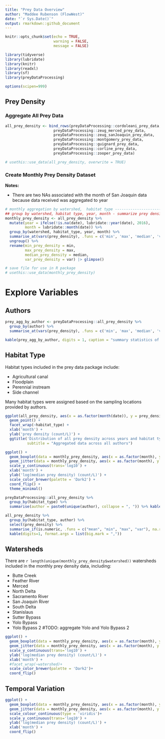 ```yaml
---
title: "Prey Data Overview"
author: "Maddee Rubenson (FlowWest)"
date: "`r Sys.Date()`"
output: rmarkdown::github_document
---
```


```r
knitr::opts_chunk$set(echo = TRUE,
                      warning = FALSE, 
                      message = FALSE)

library(tidyverse)
library(lubridate)
library(knitr)
library(readxl)
library(sf)
library(preyDataProcessing)

options(scipen=999)
```

## Prey Density 

### Aggregate All Prey Data 

```r

all_prey_density <- bind_rows(preyDataProcessing::cordoleani_prey_data,
                      preyDataProcessing::zeug_merced_prey_data, 
                      preyDataProcessing::zeug_sanJoaquin_prey_data, 
                      preyDataProcessing::montgomery_prey_data, 
                      preyDataProcessing::guignard_prey_data, 
                      preyDataProcessing::corline_prey_data,
                      preyDataProcessing::zooper_prey_data) 

# usethis::use_data(all_prey_density, overwrite = TRUE)

```


### Create Monthly Prey Density Dataset

**Notes:**

* There are two NAs associated with the month of San Joaquin data because data received was aggregated to year

```r
# monthly aggregation by watershed,  habitat type -------------------------
## group by watershed, habitat type, year, month - summarize prey density (median, min, max)
monthly_prey_density <- all_prey_density %>%
  mutate(year = ifelse(!is.na(date), lubridate::year(date), 2016),
         month = lubridate::month(date)) %>%
  group_by(watershed, habitat_type, year, month) %>%
  summarise_at(vars(prey_density), .funs = c('min', 'max', 'median', 'var'), na.rm = TRUE) %>%
  ungroup() %>%
  rename(min_prey_density = min,
         max_prey_density = max,
         median_prey_density = median,
         var_prey_density = var) |> glimpse()

# save file for use in R package
# usethis::use_data(monthly_prey_density)

```


<!-- ## Fish Data  -->

<!-- ```{r} -->

<!-- load('../data/all_fish_data.rda') -->

<!-- #all_fish_data <- all_fish_data %>% select(-lat, -lon) -->
<!-- #usethis::use_data(all_fish_data, overwrite = TRUE) -->

<!-- monthly_fish_data <- all_fish_data %>% -->
<!--   mutate(year = ifelse(!is.na(date), lubridate::year(date), 2016), -->
<!--          month = lubridate::month(date)) %>% -->
<!--   mutate(habitat_type = case_when(watershed == "Merced" ~ "perennial instream", -->
<!--                                   watershed != "Merced" ~ habitat_type)) %>% -->
<!--   group_by(watershed, habitat_type, year, month) %>% -->
<!--   summarise_at(vars(mass, fork_length), .funs = c('min', 'max', 'median'), na.rm = TRUE) %>% -->
<!--   ungroup() |> glimpse() -->

<!-- # save file for use in R package -->
<!-- # usethis::use_data(monthly_fish_data) -->

<!-- ``` -->

<!-- ## Environmental Data  -->

<!-- ```{r} -->
<!-- all_enviro <- preyDataProcessing::all_enviro_data %>% glimpse -->

<!-- ``` -->

# Explore Variables

## Authors

```r

prey_agg_by_author <- preyDataProcessing::all_prey_density %>%
  group_by(author) %>%
  summarise_at(vars(prey_density), .funs = c('min', 'max', 'median', 'var'), na.rm = TRUE)

kable(prey_agg_by_author, digits = 1, caption = "summary statistics of prey density values across authors included in the prey data package")

```

## Habitat Type

Habitat types included in the prey data package include: 

* Agricultural canal
* Floodplain
* Perennial instream
* Side channel

Many habitat types were assigned based on the sampling locations provided by authors. 

```r

ggplot(all_prey_density, aes(x = as.factor(month(date)), y = prey_density)) + 
  geom_point() + 
  facet_wrap(~habitat_type) + 
  xlab('month') +
  ylab('prey density (count/L)') + 
  ggtitle('Distribution of all prey density across years and habitat types', 
          subtitle = "Aggregated data across all authors") 

ggplot() +
  geom_boxplot(data = monthly_prey_density, aes(x = as.factor(month), y = median_prey_density), alpha = 0.5) +
  geom_jitter(data = monthly_prey_density, aes(x = as.factor(month), y = median_prey_density, color = habitat_type)) +
  scale_y_continuous(trans='log10') +
  xlab('month') +
  ylab('log(median prey density) (count/L)') +
  scale_color_brewer(palette = 'Dark2') +
  coord_flip() +
  theme_minimal()

preyDataProcessing::all_prey_density %>%
  group_by(habitat_type) %>%
  summarise(author = paste0(unique(author), collapse = ", ")) %>% kable()

all_prey_density %>%
  group_by(habitat_type, author) %>%
  select(prey_density) %>%
  summarise_if(is.numeric, .funs = c("mean", "min", "max", "var"), na.rm = TRUE) %>% 
  kable(digits=1, format.args = list(big.mark = ","))

```

## Watersheds

There are `r length(unique(monthly_prey_density$watershed))` watersheds included in the monthly prey density data, including:

* Butte Creek
* Feather River
* Merced
* North Delta
* Sacramento River
* San Joaquin River
* South Delta
* Stanislaus
* Sutter Bypass
* Yolo Bypass
* Yolo Bypass 2 #TODO: aggregate Yolo and Yolo Bypass 2

```r
ggplot() +
  geom_boxplot(data = monthly_prey_density, aes(x = as.factor(month), y = median_prey_density), alpha = 0.5) +
  geom_jitter(data = monthly_prey_density, aes(x = as.factor(month), y = median_prey_density, color = watershed)) +
  scale_y_continuous(trans='log10') +
  ylab('log(median prey density) (count/L)') +
  xlab('month') +
  #facet_wrap(~watershed)+
  scale_color_brewer(palette = 'Dark2')+
  coord_flip()

```

## Temporal Variation 

```r
ggplot() +
  geom_boxplot(data = monthly_prey_density, aes(x = as.factor(month), y = median_prey_density), alpha = 0.5) +
  geom_jitter(data = monthly_prey_density, aes(x = as.factor(month), y = median_prey_density, color = year)) +
  scale_colour_continuous(type = 'viridis')+
  scale_y_continuous(trans='log10') +
  ylab('log(median prey density) (count/L)') +
  xlab('month') +
  coord_flip()


```

<!-- ## Fish Data -->

<!-- ```{r} -->

<!-- # mass -->
<!-- ggplot() + -->
<!--   geom_boxplot(data = monthly_fish_data, aes(x = as.factor(month), y = mass_median), alpha = 0.5) + -->
<!--   geom_jitter(data = monthly_fish_data, aes(x = as.factor(month), y = mass_median, color = habitat_type)) + -->
<!--   ylab('mass (grams)') + -->
<!--   xlab('month') + -->
<!--   scale_color_brewer(palette = 'Dark2')+ -->
<!--   coord_flip() -->

<!-- # fork length (mm) -->
<!-- ggplot() + -->
<!--   geom_boxplot(data = monthly_fish_data, aes(x = as.factor(month), y = fork_length_median), alpha = 0.5) + -->
<!--   geom_jitter(data = monthly_fish_data, aes(x = as.factor(month), y = fork_length_median, color = habitat_type)) + -->
<!--   ylab('fork length (mm)') + -->
<!--   xlab('month') + -->
<!--   scale_color_brewer(palette = 'Dark2')+ -->
<!--   coord_flip() -->

<!-- ``` -->

<!-- ## Environmental Data  -->

<!-- * Not aggregated by month -->
<!-- * Includes: dissolved oxygen, temperature and flow  -->

<!-- ```{r} -->
<!-- # temperature -->
<!-- all_enviro %>% filter(!is.na(temperature)) %>% -->
<!--   ggplot() + -->
<!--   geom_line(aes(x = date, y  = temperature)) +  -->
<!--   facet_wrap(~ author) + -->
<!--   ylab('temperature (celcius)') -->

<!-- # dissolved oxygen -->
<!-- all_enviro %>% filter(!is.na(do_mg_l)) %>% -->
<!--   ggplot() + -->
<!--   geom_line(aes(x = date, y  = do_mg_l)) +  -->
<!--   facet_wrap(~ author) + -->
<!--   ylab('dissolved oxygen (mg/l)') -->

<!-- # flow -->
<!-- all_enviro %>% filter(!is.na(flow_cfs)) %>% -->
<!--   ggplot() + -->
<!--   geom_line(aes(x = date, y  = flow_cfs)) +  -->
<!--   facet_wrap(~ author) + -->
<!--   ylab('flow_cfs') -->


<!-- ``` -->
